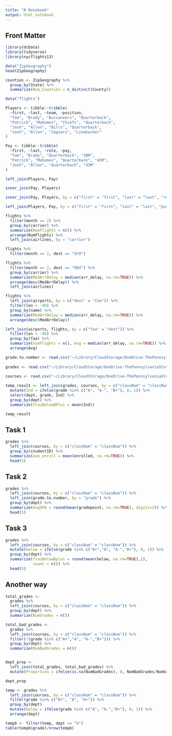 ```yaml
---
title: "R Notebook"
output: html_notebook
---
```


## Front Matter
```r
library(dcData)
library(tidyverse)
library(nycflights13)
```

```r
data("ZipGeography")
head(ZipGeography)

counties <- ZipGeography %>% 
  group_by(State) %>%
  summarize(Num_Counties = n_distinct(County))

data("flights")
```
```r
Players <- tibble::tribble(
  ~first, ~last, ~team, ~position,
  "Tom", "Brady", "Buccaneers", "Quarterback",
  "Patrick", "Mahomes", "Chiefs", "Quarterback",
  "Josh", "Allen", "Bills", "Quarterback",
  "Josh", "Allen", "Jaguars", "Linebacker"
)

Pay <- tibble::tribble(
  ~first, ~last, ~role, ~pay,
  "Tom", "Brady", "Quarterback", "30M",
  "Patrick", "Mahomes", "Quarterback", "45M",
  "Josh", "Allen", "Quarterback", "43M"
)
```

```r
left_join(Players, Pay)
```

```r
inner_join(Pay, Players)
```

```r
inner_join(Pay, Players, by = c("first" = "first", "last" = "last", "role" = "position"))
```

```r
left_join(Players, Pay, by = c("first" = "first", "last" = "last", "position" = "role"))
```


```r
flights %>%
  filter(month == 2) %>%
  group_by(carrier) %>%
  summarize(NumFlights = n()) %>%
  arrange(NumFlights) %>%
  left_join(airlines, by = "carrier")
```

```r
flights %>%
  filter(month == 2, dest == "SFO")
```

```r
flights %>%
  filter(month == 2, dest == "RDU") %>%
  group_by(carrier) %>%
  summarize(MedArrDelay = median(arr_delay, na.rm=TRUE)) %>%
  arrange(desc(MedArrDelay)) %>%
  left_join(airlines)
```

```r
flights %>%
  left_join(airports, by = c("dest" = "faa")) %>%
  filter(lon < -90) %>%
  group_by(name) %>%
  summarize(MedArrDelay = median(arr_delay, na.rm=TRUE)) %>%
  arrange(desc(MedArrDelay)) 
```

```r
left_join(airports, flights, by = c("faa" = "dest")) %>%
  filter(lon < -90) %>%
  group_by(faa) %>%
  summarize(numFlights = n(), Avg = median(arr_delay, na.rm=TRUE)) %>%
  arrange(Avg)
```


```r
grade.to.number <- read.csv("~/Library/CloudStorage/OneDrive-ThePennsylvaniaStateUniversity/PSU/Teaching/STAT184/Fall2022/Activities/Activity6/grade-to-number.csv")
                            
grades <- read.csv("~/Library/CloudStorage/OneDrive-ThePennsylvaniaStateUniversity/PSU/Teaching/STAT184/Fall2022/Activities/Activity6/grades.csv")
                   
courses <- read.csv("~/Library/CloudStorage/OneDrive-ThePennsylvaniaStateUniversity/PSU/Teaching/STAT184/Fall2022/Activities/Activity6/courses.csv")
```


```r
temp_result <- left_join(grades, courses, by = c("classNum" = "classNum")) %>%
  mutate(Ind = ifelse(grade %in% c("A", "A-", "B+"), 0, 1)) %>%
  select(dept, grade, Ind) %>%
  group_by(dept) %>%
  summarize(fracBelowBPlus = mean(Ind))

temp_result
```


## Task 1
```r
grades %>% 
  left_join(courses, by = c("classNum" = "classNum")) %>%
  group_by(studentID) %>%
  summarize(ave_enroll = mean(enrolled, na.rm=TRUE)) %>%
  head(5)
```

## Task 2
```r
grades %>% 
  left_join(courses, by = c("classNum" = "classNum")) %>%
  left_join(grade.to.number, by = "grade") %>%
  group_by(dept) %>%
  summarize(AvgGPA = round(mean(gradepoint, na.rm=TRUE), digits=2)) %>%
  head(5)

```

## Task 3
```r
grades %>% 
  left_join(courses, by = c("classNum" = "classNum")) %>%
  mutate(below = ifelse(grade %in% c("A+","A", "A-","B+"), 0, 1)) %>% 
  group_by(dept) %>%
  summarize(fracBelowBplus = round(mean(below, na.rm=TRUE),2),
            count = n()) %>%
  head(5)
```
## Another way
```r
total_grades <-
  grades %>% 
  left_join(courses, by = c("classNum" = "classNum")) %>%
  group_by(dept) %>%
  summarize(NumGrades = n())

total_bad_grades <- 
  grades %>% 
  left_join(courses, by = c("classNum" = "classNum")) %>%
  filter(!(grade %in% c("A+","A", "A-","B+"))) %>%
  group_by(dept) %>%
  summarize(NumBadGrades = n())


dept_prop <-
  left_join(total_grades, total_bad_grades) %>%
  mutate(Proportion = ifelse(is.na(NumBadGrades), 0, NumBadGrades/NumGrades))

dept_prop
```



```r
temp <- grades %>% 
  left_join(courses, by = c("classNum" = "classNum")) %>%
  filter(grade %in% c("B+", "A", "A+")) %>%
  group_by(dept) 
  mutate(below = ifelse(grade %in% c("A", "A-","B+"), 0, 1)) %>% 
  arrange(dept)

tempb <- filter(temp, dept == "b")
table(tempb$grade)/nrow(tempb)
```


